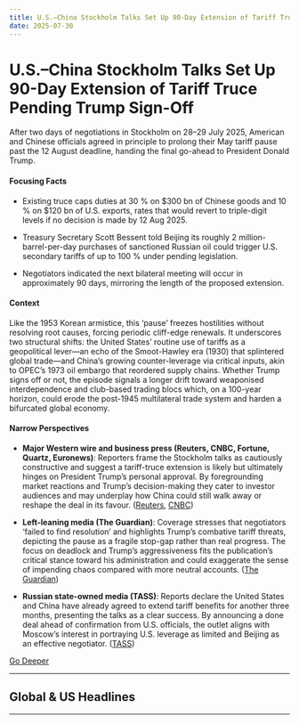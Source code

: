 ```yaml
---
title: U.S.–China Stockholm Talks Set Up 90-Day Extension of Tariff Truce Pending Trump Sign-Off
date: 2025-07-30
---
```


# U.S.–China Stockholm Talks Set Up 90-Day Extension of Tariff Truce Pending Trump Sign-Off

After two days of negotiations in Stockholm on 28–29 July 2025, American and Chinese officials agreed in principle to prolong their May tariff pause past the 12 August deadline, handing the final go-ahead to President Donald Trump.

#### Focusing Facts

- Existing truce caps duties at 30 % on $300 bn of Chinese goods and 10 % on $120 bn of U.S. exports, rates that would revert to triple-digit levels if no decision is made by 12 Aug 2025.

- Treasury Secretary Scott Bessent told Beijing its roughly 2 million-barrel-per-day purchases of sanctioned Russian oil could trigger U.S. secondary tariffs of up to 100 % under pending legislation.

- Negotiators indicated the next bilateral meeting will occur in approximately 90 days, mirroring the length of the proposed extension.

#### Context

Like the 1953 Korean armistice, this ‘pause’ freezes hostilities without resolving root causes, forcing periodic cliff-edge renewals. It underscores two structural shifts: the United States’ routine use of tariffs as a geopolitical lever—an echo of the Smoot-Hawley era (1930) that splintered global trade—and China’s growing counter-leverage via critical inputs, akin to OPEC’s 1973 oil embargo that reordered supply chains. Whether Trump signs off or not, the episode signals a longer drift toward weaponised interdependence and club-based trading blocs which, on a 100-year horizon, could erode the post-1945 multilateral trade system and harden a bifurcated global economy.

#### Narrow Perspectives

- **Major Western wire and business press (Reuters, CNBC, Fortune, Quartz, Euronews)**: Reporters frame the Stockholm talks as cautiously constructive and suggest a tariff-truce extension is likely but ultimately hinges on President Trump’s personal approval. By foregrounding market reactions and Trump’s decision-making they cater to investor audiences and may underplay how China could still walk away or reshape the deal in its favour. ([Reuters](https://www.reuters.com/world/china/us-china-tariff-truce-holds-now-us-says-trump-has-final-say-2025-07-29/), [CNBC](https://www.cnbc.com/2025/07/29/trump-china-trade-tariffs-bessent.html))

- **Left-leaning media (The Guardian)**: Coverage stresses that negotiators ‘failed to find resolution’ and highlights Trump’s combative tariff threats, depicting the pause as a fragile stop-gap rather than real progress. The focus on deadlock and Trump’s aggressiveness fits the publication’s critical stance toward his administration and could exaggerate the sense of impending chaos compared with more neutral accounts. ([The Guardian](https://www.theguardian.com/us-news/2025/jul/29/us-and-china-poised-to-extend-tariff-truce-after-failing-to-find-resolution-at-talks))

- **Russian state-owned media (TASS)**: Reports declare the United States and China have already agreed to extend tariff benefits for another three months, presenting the talks as a clear success. By announcing a done deal ahead of confirmation from U.S. officials, the outlet aligns with Moscow’s interest in portraying U.S. leverage as limited and Beijing as an effective negotiator. ([TASS](https://tass.com/economy/1995719))


[Go Deeper](https://www.perplexity.ai/search?q=U.S.%E2%80%93China+Stockholm+Talks+Set+Up+90-Day+Extension+of+Tariff+Truce+Pending+Trump+Sign-Off)

---

## Global & US Headlines

---

<a id='uk-sets-conditional-september-deadline-to-recognize-palestinian-state'></a>
